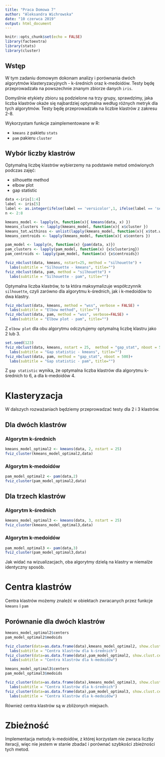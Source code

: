 ```yaml
---
title: "Praca Domowa 7"
author: "Aleksandra Wichrowska"
date: "10 czerwca 2019"
output: html_document
---
```


```r
knitr::opts_chunk$set(echo = FALSE)
library(factoextra)
library(stats)
library(cluster)
```

## Wstęp

W tym zadaniu domowym dokonam analizy i porównania dwóch algorytmów klasteryzacyjnych - k-średnich oraz k-medoidów.
Testy będę przeprowadzała na powszechnie znanym zbiorze danych `iris`.

Domyślnie etykiety zbioru są podzielone na trzy grupy, sprawdzimy, jaka liczba klastrów okaże się najbardziej optymalna według różnych metryk dla tych algorytmów.
Testy będę przeprowadzała na liczbie klastrów z zakresu 2-8.

Wykorzystam funkcje zaimplementowane w R:

- `kmeans` z pakietu `stats`
- `pam`  pakieru `cluster`

## Wybór liczby klastrów

Optymalną liczbę klastrów wybierzemy na podstawie metod omówionych podczas zajęć:

- silhouette method
- elbow plot
- gap statistic

```r
data <-iris[1:4]
label <- iris[5]
label <- as.integer(ifelse(label == 'versicolor',1, ifelse(label == 'setosa', 2,3)))
n <- 2:8
```

```r
kmeans_model <- lapply(n, function(x){ kmeans(data, x) })
kmeans_clusters <- lapply(kmeans_model, function(x){ x$cluster })
kmeans_tot.withinss <- unlist(lapply(kmeans_model, function(x){ x$tot.withinss }))
kmeans_centroids <- lapply(kmeans_model, function(x){ x$centers })
```

```r
pam_model <- lapply(n, function(x) {pam(data, x)})
pam_clusters <- lapply(pam_model, function(x) {x$clustering})
pam_centroids <- lapply(pam_model, function(x) {x$centroids})
```

```r
fviz_nbclust(data, kmeans, nstart=25, method = "silhouette") +
  labs(subtitle = "Silhouette - kmeans", title="")
fviz_nbclust(data, pam, method = "silhouette") +
  labs(subtitle = "Silhouette - pam", title="")
```

Optymalna liczba klastrów, to ta która maksymalizuje współczynnik `silhouette`, czyli zarówno dla algorytmu k-średnich, jak i k-medoidów to dwa klastry.

```r
fviz_nbclust(data, kmeans, method = "wss", verbose = FALSE) +
  labs(subtitle = "Elbow method", title="")
fviz_nbclust(data, pam, method = "wss", verbose=FALSE) +
  labs(subtitle = "Elbow plot - pam", title="")
```

Z `elbow plot` dla obu algorytmu odczytujemy optymalną liczbę klastru jako 2 lub 3.

```r
set.seed(123)
fviz_nbclust(data, kmeans, nstart = 25,  method = "gap_stat", nboot = 500)+
  labs(subtitle = "Gap statistic - kmeans", title="")
fviz_nbclust(data, pam, method = "gap_stat", nboot = 500)+
  labs(subtitle = "Gap statistic - pam", title="")
```

Z `gap statistic` wynika, że optymalna liczba klastrów dla algorytmu k-średnich to 6, a dla k-medoidów 4.

# Klasteryzacja

W dalszych rozważaniach będziemy przeprowadzać testy dla 2 i 3 klastrów.

## Dla dwóch klastrów

### Algorytm k-średnich
```r
kmeans_model_optimal2 <- kmeans(data, 2, nstart = 25)
fviz_cluster(kmeans_model_optimal2,data)
```


### Algorytm k-medoidów
```r
pam_model_optimal2 <- pam(data,2)
fviz_cluster(pam_model_optimal2,data)
```


## Dla trzech klastrów

### Algorytm k-średnich
```r
kmeans_model_optimal3 <- kmeans(data, 3, nstart = 25)
fviz_cluster(kmeans_model_optimal3,data)
```

### Algorytm k-medoidów
```r
pam_model_optimal3 <- pam(data,3)
fviz_cluster(pam_model_optimal3,data)
```

Jak widać na wizualizacjach, oba algorytmy dzielą na klastry w niemalże identyczny sposób.

# Centra klastrów
Centra klastrów możemy znaleźć w obiektach zwracanych przez funkcje `kmeans` i `pam`

## Porównanie dla dwóch klastrów
```r
kmeans_model_optimal2$centers
pam_model_optimal2$medoids
```

```r
fviz_cluster(data=as.data.frame(data),kmeans_model_optimal2, show.clust.cent = TRUE,geom = "point") + 
  labs(subtitle = "Centra klastrów dla k-średnich")
fviz_cluster(data=as.data.frame(data),pam_model_optimal2, show.clust.cent = TRUE, geom = "point") + 
  labs(subtitle = "Centra klastrów dla k-medoidów")
```

```r
kmeans_model_optimal3$centers
pam_model_optimal3$medoids
```

```r
fviz_cluster(data=as.data.frame(data),kmeans_model_optimal3, show.clust.cent = TRUE,geom = "point") + 
  labs(subtitle = "Centra klastrów dla k-średnich")
fviz_cluster(data=as.data.frame(data),pam_model_optimal3, show.clust.cent = TRUE, geom = "point") + 
  labs(subtitle = "Centra klastrów dla k-medoidów")
```

Również centra klastrów są w zbliżonych miejsach.

# Zbieżność
Implementacja metody k-medoidów, z której korzystam nie zwraca liczby iteracji, więc nie jestem w stanie zbadać i porównać szybkości zbieżności tych metod.

